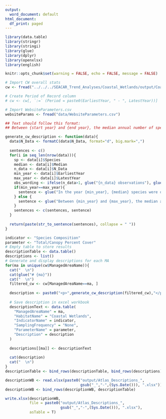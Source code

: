 ```yaml
---
output:
  word_document: default
html_document:
  df_print: paged
---
```


```r
library(data.table)
library(stringr)
library(stringi)
library(glue)
library(dplyr)
library(openxlsx)
library(english)

knitr::opts_chunk$set(warning = FALSE, echo = FALSE, message = FALSE)

# Import CW overall stats
cw <- fread("../../../SEACAR_Trend_Analyses/Coastal_Wetlands/output/CoastalWetlands_SpeciesRichness_MA_Overall_Stats.txt") %>% distinct()

# Create Period of Record column
# cw <- cw[, `:=` (Period = paste0(EarliestYear, " - ", LatestYear))]

# Import WebsiteParameters.csv
websiteParams <- fread("data/WebsiteParameters.csv")

```

```r
## Text should follow this format:
## Between {start year} and {end year}, the median annual number of species for {species group in italics} was {median} based on {sample count} observations. [Repeat for each species group].
```

```r
generate_cw_description <- function(data){
  data$N_Data <- formatC(data$N_Data, format="d", big.mark=",")
  
  sentences <- c()
  for(i in seq_len(nrow(data))){
    sp <- data[i]$Species
    median <- data[i]$Median
    n_data <- data[i]$N_Data
    min_year <- data[i]$EarliestYear
    max_year <- data[i]$LatestYear
    obs_wording <- ifelse(n_data>1, glue("{n_data} observations"), glue("{n_data} observation"))
    if(min_year==max_year){
      sentence <- glue("In the year {min_year}, {median} species were observed for <i>{sp}</i> based on {obs_wording}.")
    } else {
      sentence <- glue("Between {min_year} and {max_year}, the median annual number of species for <i>{sp}</i> was {median} based on {obs_wording}.")
    }
    sentences <- c(sentences, sentence)
  }
  
  return(paste(str_to_sentence(sentences), collapse = " "))
}
```

```r
indicator <- "Species Composition"
parameter <- "Total/Canopy Percent Cover"
# Empty table to store results
descriptionTable <- data.table()
descriptions <- list()
# Generate and display descriptions for each MA
for(ma in unique(cw$ManagedAreaName)){
  cat("  \n")
  cat(glue("# {ma}"))
  cat("  \n")
  filtered_cw <- cw[ManagedAreaName==ma, ]
  
  description <- paste0("<p>",generate_cw_description(filtered_cw),"</p>")
  
  # Save description in excel workbook
  descriptionText <- data.table(
    "ManagedAreaName" = ma,
    "HabitatName" = "Coastal Wetlands",
    "IndicatorName" = indicator,
    "SamplingFrequency" = "None",
    "ParameterName" = parameter,
    "Description" = description
  )
  
  descriptions[[ma]] <- descriptionText
  
  cat(description)
  cat("  \n")
}
descriptionTable <- bind_rows(descriptionTable, bind_rows(descriptions))

descriptionWB <- read.xlsx(paste0("output/Atlas_Descriptions_", 
                                  gsub("_","-",(Sys.Date())), ".xlsx"))
descriptionWB <- bind_rows(descriptionWB, descriptionTable)

write.xlsx(descriptionWB, 
           file = paste0("output/Atlas_Descriptions_", 
                         gsub("_","-",(Sys.Date())), ".xlsx"),
           asTable = T)
```